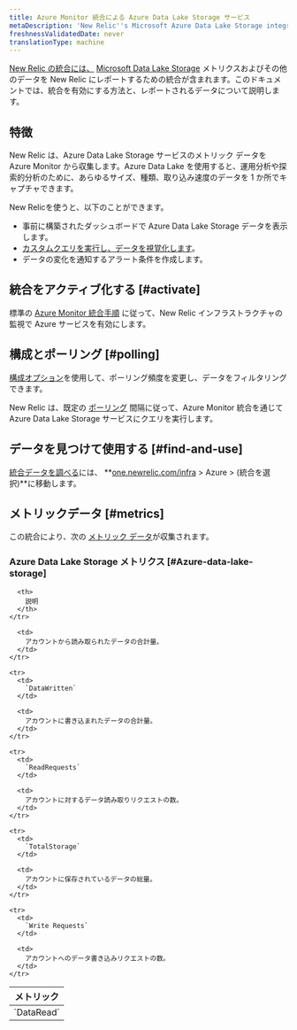 ```yaml
---
title: Azure Monitor 統合による Azure Data Lake Storage サービス
metaDescription: 'New Relic''s Microsoft Azure Data Lake Storage integration: what data it reports and how to enable it.'
freshnessValidatedDate: never
translationType: machine
---
```


[New Relic の統合には、](/docs/infrastructure/integrations-getting-started/getting-started/introduction-infrastructure-integrations) [Microsoft Data Lake Storage](https://learn.microsoft.com/en-us/azure/data-lake-store) メトリクスおよびその他のデータを New Relic にレポートするための統合が含まれます。このドキュメントでは、統合を有効にする方法と、レポートされるデータについて説明します。

## 特徴

New Relic は、Azure Data Lake Storage サービスのメトリック データを Azure Monitor から収集します。Azure Data Lake を使用すると、運用分析や探索的分析のために、あらゆるサイズ、種類、取り込み速度のデータを 1 か所でキャプチャできます。

New Relicを使うと、以下のことができます。

* 事前に構築されたダッシュボードで Azure Data Lake Storage データを表示します。
* [カスタムクエリを実行し、データを視覚化します](/docs/infrastructure/integrations-getting-started/getting-started/use-integration-data-new-relic-insights)。
* データの変化を通知するアラート条件を作成します。

## 統合をアクティブ化する [#activate]

標準の [Azure Monitor 統合手順](/docs/infrastructure/microsoft-azure-integrations/azure-integrations-list/azure-monitor) に従って、New Relic インフラストラクチャの監視で Azure サービスを有効にします。

## 構成とポーリング [#polling]

[構成オプション](/docs/infrastructure/microsoft-azure-integrations/azure-integrations-list/azure-monitor/#settings)を使用して、ポーリング頻度を変更し、データをフィルタリングできます。

New Relic は、既定の [ポーリング](/docs/infrastructure/microsoft-azure-integrations/azure-integrations-list/azure-monitor/#settings) 間隔に従って、Azure Monitor 統合を通じて Azure Data Lake Storage サービスにクエリを実行します。

## データを見つけて使用する [#find-and-use]

[統合データを調べる](/docs/infrastructure/integrations/find-use-infrastructure-integration-data)には、 **[one.newrelic.com/infra](https://one.newrelic.com/infra) > Azure > (統合を選択)**に移動します。

## メトリックデータ [#metrics]

この統合により、次の [メトリック データ](/docs/infrastructure/integrations-getting-started/getting-started/understand-integration-data-data-types#metric)が収集されます。

### Azure Data Lake Storage メトリクス [#Azure-data-lake-storage]

<table>
  <thead>
    <tr>
      <th style={{ width: "300px" }}>
        メトリック
      </th>

      <th>
        説明
      </th>
    </tr>
  </thead>

  <tbody>
    <tr>
      <td>
        `DataRead`
      </td>

      <td>
        アカウントから読み取られたデータの合計量。
      </td>
    </tr>

    <tr>
      <td>
        `DataWritten`
      </td>

      <td>
        アカウントに書き込まれたデータの合計量。
      </td>
    </tr>

    <tr>
      <td>
        `ReadRequests`
      </td>

      <td>
        アカウントに対するデータ読み取りリクエストの数。
      </td>
    </tr>

    <tr>
      <td>
        `TotalStorage`
      </td>

      <td>
        アカウントに保存されているデータの総量。
      </td>
    </tr>

    <tr>
      <td>
        `Write Requests`
      </td>

      <td>
        アカウントへのデータ書き込みリクエストの数。
      </td>
    </tr>
  </tbody>
</table>